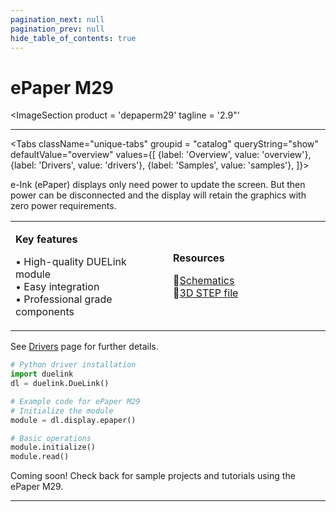```yaml
---
pagination_next: null
pagination_prev: null
hide_table_of_contents: true
---
```



# ePaper M29

<ImageSection
    product = 'depaperm29'
    tagline = '2.9"'
></ImageSection>

---

<Tabs className="unique-tabs" groupid = "catalog" queryString="show" defaultValue="overview"
  values={[
    {label: 'Overview', value: 'overview'},
    {label: 'Drivers', value: 'drivers'},
    {label: 'Samples', value: 'samples'},
  ]}>

<TabItem value="overview">

e-Ink (ePaper) displays only need power to update the screen. But then power can be disconnected and the display will retain the graphics with zero power requirements.

<table><td width='50%'>

**Key features**

• High-quality DUELink module<br/>
• Easy integration<br/>
• Professional grade components<br/>

</td><td width='50%'>

**Resources**
 
📄[Schematics](/sch/gdl-depaperm29-a.pdf)<br/>
🔩[3D STEP file](/3d/gdl-depaperm29-a.step)<br/>

</td></table>

</TabItem>

<TabItem value="drivers">

See [Drivers](../../engine/drivers) page for further details.

```python
# Python driver installation
import duelink
dl = duelink.DueLink()

# Example code for ePaper M29
# Initialize the module
module = dl.display.epaper()

# Basic operations
module.initialize()
module.read()
```

</TabItem>

<TabItem value="samples">

Coming soon! Check back for sample projects and tutorials using the ePaper M29.

</TabItem>

</Tabs>

---

<OrderSection
    product = "DUELink ePaper M29 A"
    partnumber = "GDL-DEPAPERM29-A"
    price = "$19.99"
/>
